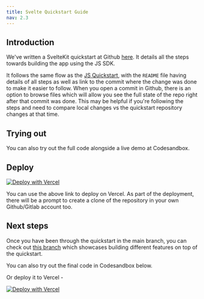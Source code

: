 ```yaml
---
title: Svelte Quickstart Guide
nav: 2.3
---
```


## Introduction

We've written a SvelteKit quickstart at Github [here](https://github.com/100mslive/svelte-100ms). It details all the steps towards building the app using the JS SDK.

It follows the same flow as the [JS Quickstart](./javascript-quickstart), with the `README` file having details of all steps as well as link to the commit where the change was done to make it easier to follow. When you open a commit in Github, there is an option to browse files which will allow you see the full state of the repo right after that commit was done. This may be helpful if you're following the steps and need to compare local changes vs the quickstart repository changes at that time.

## Trying out

You can also try out the full code alongside a live demo at Codesandbox.

<Codesandbox id="github/100mslive/svelte-100ms?module=/src/routes/JoinForm.svelte,/src/routes/Conference.svelte,/src/routes/Peer.svelte,/src/routes/Video.svelte,/src/routes/Footer.svelte&runonclick=1&forcerefresh=1" />

## Deploy

[![Deploy with Vercel](https://vercel.com/button)](https://vercel.com/new/clone?repository-url=https%3A%2F%2Fgithub.com%2F100mslive%2Fsvelte-100ms&project-name=svelte-100ms-video-call&repo-name=svelte-100ms-video-call&demo-title=Svelte%20%2B%20100ms&demo-description=A%20video%20call%20app%20built%20with%20SvelteKit%20and%20100ms&demo-url=https%3A%2F%2Fsvelte-100ms.vercel.app%2F&demo-image=https%3A%2F%2Fraw.githubusercontent.com%2F100mslive%2Fsvelte-100ms%2Fmain%2Fstatic%2Fconference.png)

You can use the above link to deploy on Vercel. As part of the deployment, there will be a prompt to create a clone of the repository in your own Github/Gitlab account too.

## Next steps

Once you have been through the quickstart in the main branch, you can check out [this branch](https://github.com/100mslive/svelte-100ms/tree/features) which showcases building different features on top of the quickstart.

You can also try out the final code in Codesandbox below.

<Codesandbox id="github/100mslive/svelte-100ms/tree/features?module=/src/routes/JoinForm.svelte,/src/routes/Conference.svelte,/src/routes/Peer.svelte,/src/routes/Video.svelte,/src/routes/Footer.svelte&runonclick=1&forcerefresh=1" />

Or deploy it to Vercel -

[![Deploy with Vercel](https://vercel.com/button)](https://vercel.com/new/clone?repository-url=https%3A%2F%2Fgithub.com%2F100mslive%2Fsvelte-100ms%2Ftree%2Ffeatures&project-name=svelte-100ms-video-call&repo-name=svelte-100ms-video-call&demo-title=Svelte%20%2B%20100ms&demo-description=A%20video%20call%20app%20built%20with%20SvelteKit%20and%20100ms&demo-url=https%3A%2F%2Fsvelte-100ms.vercel.app%2F&demo-image=https%3A%2F%2Fraw.githubusercontent.com%2F100mslive%2Fsvelte-100ms%2Fmain%2Fstatic%2Fconference.png)
